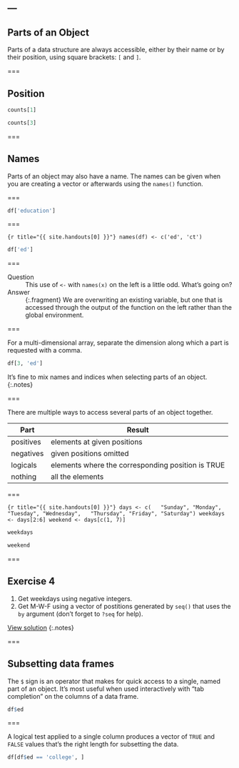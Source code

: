 ---
---

## Parts of an Object

Parts of a data structure are always accessible, either by their name or by their position, using square brackets: `[` and `]`.

===

## Position

```r
counts[1]
```

```r
counts[3]
```

===

## Names

Parts of an object may also have a name. The names can be given when you are creating a vector or afterwards using the `names()` function.

===

```r
df['education']
```

===

```{r title="{{ site.handouts[0] }}"}
names(df) <- c('ed', 'ct')
```

```r
df['ed']
```

===

Question
: This use of `<-` with `names(x)` on the left is a little odd. What’s going on?

Answer
: {:.fragment} We are overwriting an existing variable, but one that is accessed through the output of the function on the left rather than the global environment.

===

For a multi-dimensional array, separate the dimension along which a part is requested with a comma.

```r
df[3, 'ed']
```

It's fine to mix names and indices when selecting parts of an object.
{:.notes}

===

There are multiple ways to access several parts of an object together.

| Part      | Result                                            |
|-----------+---------------------------------------------------|
| positives | elements at given positions                       |
| negatives | given positions omitted                           |
| logicals  | elements where the corresponding position is TRUE |
| nothing   | all the elements                                  |

===

```{r title="{{ site.handouts[0] }}"}
days <- c(
  "Sunday", "Monday", "Tuesday", "Wednesday",
  "Thursday", "Friday", "Saturday")
weekdays <- days[2:6]
weekend <- days[c(1, 7)]
```

```r
weekdays
```

```r
weekend
```

===

## Exercise 4

1. Get weekdays using negative integers.
1. Get M-W-F using a vector of postitions generated by `seq()` that uses the `by` argument (don't forget to `?seq` for help).

[View solution](#solution-5)
{:.notes}

===

## Subsetting data frames

The `$` sign is an operator that makes for quick access to a single, named part of an object.
It's most useful when used interactively with "tab completion" on the columns of a data frame.

```r
df$ed
```

===

A logical test applied to a single column produces a vector of `TRUE` and `FALSE` values that's the right length for subsetting the data.

```r
df[df$ed == 'college', ]
```
